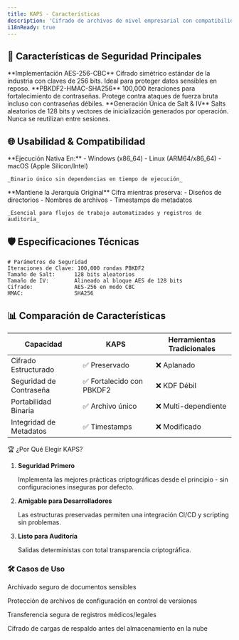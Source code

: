 ```yaml
---
title: KAPS - Características
description: 'Cifrado de archivos de nivel empresarial con compatibilidad multiplataforma y arquitectura segura'
i18nReady: true
---
```



## 🔐 Características de Seguridad Principales

<CardGrid>
  <LinkCard title="Cifrado de Grado Militar">
    **Implementación AES-256-CBC**  
    Cifrado simétrico estándar de la industria con claves de 256 bits. Ideal para proteger datos sensibles en reposo.
  </LinkCard>

  <LinkCard title="Derivación Segura de Claves">
    **PBKDF2-HMAC-SHA256**  
    100,000 iteraciones para fortalecimiento de contraseñas. Protege contra ataques de fuerza bruta incluso con contraseñas débiles.
  </LinkCard>

  <LinkCard title="Integridad Criptográfica">
    **Generación Única de Salt & IV**  
    Salts aleatorios de 128 bits y vectores de inicialización generados por operación. Nunca se reutilizan entre sesiones.
  </LinkCard>
</CardGrid>

## 🌐 Usabilidad & Compatibilidad

<Tabs>
  <TabItem label="Soporte Multiplataforma" default>
    **Ejecución Nativa En:**
    - Windows (x86_64)
    - Linux (ARM64/x86_64)
    - macOS (Apple Silicon/Intel)
    
    _Binario único sin dependencias en tiempo de ejecución_
  </TabItem>

  <TabItem label="Preservación de Estructura">
    **Mantiene la Jerarquía Original**  
    Cifra mientras preserva:  
    - Diseños de directorios
    - Nombres de archivos
    - Timestamps de metadatos
    
    _Esencial para flujos de trabajo automatizados y registros de auditoría_
  </TabItem>
</Tabs>

## 🛡️ Especificaciones Técnicas

```shell
# Parámetros de Seguridad
Iteraciones de Clave: 100,000 rondas PBKDF2
Tamaño de Salt:      128 bits aleatorios
Tamaño de IV:        Alineado al bloque AES de 128 bits
Cifrado:             AES-256 en modo CBC
HMAC:                SHA256
```

## 📊 Comparación de Características

| Capacidad | KAPS | Herramientas Tradicionales |
|-----------|------|---------------------------|
| Cifrado Estructurado | ✅ Preservado | ❌ Aplanado |
| Seguridad de Contraseña | ✅ Fortalecido con PBKDF2 | ❌ KDF Débil |
| Portabilidad Binaria | ✅ Archivo único | ❌ Multi-dependiente |
| Integridad de Metadatos | ✅ Timestamps | ❌ Modificado |

🏆 ¿Por Qué Elegir KAPS?

<Steps>

1. **Seguridad Primero**
   
   Implementa las mejores prácticas criptográficas desde el principio - sin configuraciones inseguras por defecto.

2. **Amigable para Desarrolladores**
   
   Las estructuras preservadas permiten una integración CI/CD y scripting sin problemas.

3. **Listo para Auditoría**
   
   Salidas deterministas con total transparencia criptográfica.

</Steps>

### 🛠️ Casos de Uso

Archivado seguro de documentos sensibles

Protección de archivos de configuración en control de versiones

Transferencia segura de registros médicos/legales

Cifrado de cargas de respaldo antes del almacenamiento en la nube

<LinkCard title="Comenzar →" href="/kaps/es/guides/installation" />